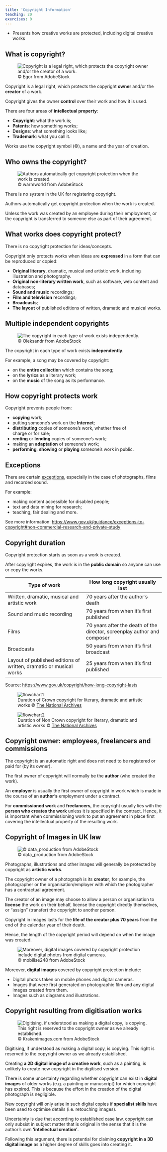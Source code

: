 ```yaml
---
title: 'Copyright Information'
teaching: 20
exercises: 0
---
```


:::::::::::::::::::::::::::::::::::::: questions 

- Presents how creative works
are protected, including digital creative works 


::::::::::::::::::::::::::::::::::::::::::::::::

## What is copyright?
![&copy; Egor from AdobeStock](fig/AdobeStock_144982728.jpeg){alt="Copyright is a legal right, which protects the copyright owner and/or the creator of a work."}

Copyright is a legal right, which protects the copyright **owner** and/or the **creator** of a work.

Copyright gives the owner **control** over their work and how it is used.

There are four areas of **intellectual property**:

  - **Copyright**: what the work is;
  - **Patents**: how something works;
  - **Designs**: what something looks like;
  - **Trademark**: what you call it.

Works use the copyright symbol (&copy;), a name and the year of creation.

## Who owns the copyright?

![&copy; warmworld from AdobeStock](fig/AdobeStock_366787827.jpeg){alt='Authors automatically get copyright protection when the work is created.'}

There is no system in the UK for registering copyright. 

Authors automatically get copyright protection when the work is created.

Unless the work was created by an employee during their employment, or the copyright is transferred to someone else as part of their agreement. 

## What works does copyright protect?

There is no copyright protection for ideas/concepts. 

Copyright only protects  works when ideas are 
**expressed** in a form that can be reproduced or copied:

  - **Original literary**, dramatic, musical and artistic work, including illustration and photography.
  - **Original non-literary written work**, such as software, web content and databases;
  - **Sound and music** recordings;
  - **Film and television** recordings;
  - **Broadcasts**;
  - **The layout** of published editions of written, dramatic and musical works. 

## Multiple independent copyrights

![&copy; Oleksandr from AdobeStock](fig/AdobeStock_660476994.jpeg){alt='The copyright in each type of work exists independently.'}

The copyright in each type of work exists 
**independently**.

For example, a song may be covered by copyright:

- on the **entire collectio**n which contains the song;
- on the **lyrics** as a literary work;
- on the **music** of the song as its performance.

## How copyright protects work

Copyright prevents people from:

  - **copying** work;
  - putting someone's work on the **Internet**;
  - **distributing** copies of someone's work, whether free of     
  charge or for sale;   
  - **renting** or **lending** copies of someone's work;
  - making an **adaptation** of someone's work;
  - **performing**, **showing** or **playing** someone's work in public.


## Exceptions

There are certain [exceptions](https://www.gov.uk/guidance/exceptions-to-copyright), 
especially in the case of photographs, 
films and recorded sound.

For example:

- making content accessible for disabled people;
- text and data mining for research;
- teaching, fair dealing and more.

See more information: [https://www.gov.uk/guidance/exceptions-to-copyright#non-commercial-research-and-private-study](https://www.gov.uk/guidance/exceptions-to-copyright#non-commercial-research-and-private-study)

## Copyright duration

Copyright protection starts as soon 
as a work is created. 

After copyright expires, 
the work is in the **public domain** 
so anyone can use or copy the works.

|  Type of work   | How long copyright usually last         |
|-----------------|-----------------|
| Written, dramatic, musical and artistic work      | 70 years after the author's death    |
| Sound and music recording    | 70 years from when it's first published    |
| Films    | 70 years after the death of the director, screenplay author and composer   |
| Broadcasts    | 50 years from when it's first broadcast    |
| Layout of published editions of written, dramatic or musical works    | 25 years from when it's first published    |




Source: [https://www.gov.uk/copyright/how-long-copyright-lasts](https://www.gov.uk/copyright/how-long-copyright-lasts)

![Duration of Crown copyright for literary, dramatic and artistic works &copy; [The National Archives](https://cdn.nationalarchives.gov.uk/documents/information-management/crown-copyright-flowchart.pdf)](fig/crown-copyright-flowchart.png){alt="flowchart1"}

![Duration of Non Crown copyright for literary, dramatic and artistic works &copy; [The National Archives](https://cdn.nationalarchives.gov.uk/documents/information-management/non-crown-copyright-flowchart.pdf)](fig/excluding-crown-copyright-flowchart.png){alt="flowchart2"}




## Copyright owner: employees, freelancers and commissions

The copyright is an automatic right and 
does not need to be registered 
or paid for (by its owner).

The first owner of copyright 
will normally be the **author**
(who created the work).

An **employer** is usually the 
first owner of copyright in work which 
is made in the course of an **author's** 
employment under a contract. 

For **commissioned work** and **freelancers**, the copyright 
usually lies with the **person who creates 
the work** unless
it is specified in the contract. Hence, it is 
important when commissioning work 
to put an agreement in place first 
covering the intellectual property of the 
resulting work.   

## Copyright of Images in UK law

![&copy; data_production from AdobeStock](fig/AdobeStock_167942721.jpeg)

Photographs, illustrations and other 
images will generally be protected by 
copyright as **artistic works**.

The copyright owner of a photograph
is its **creator**, for example, 
the photographer or the 
organisation/employer with which 
the photographer has a contractual agreement.

The creator of an image may choose to allow 
a person or organisation to **license**
the work on their behalf, license the copyright 
directly themselves, or "assign" (transfer) 
the copyright to another person.

Copyright in images lasts for the 
**life of the creator plus 70 years** 
from the end of the calendar year 
of their death. 

Hence, the length 
of the copyright period will 
depend on when the image was created. 


![&copy; mobilise248 from AdobeStock](fig/AdobeStock_158741015.jpeg){alt="Moreover, digital images covered by copyright protection include digital photos from digital cameras."}

Moreover, **digital images** covered by copyright 
protection include:

- Digital photos taken on mobile phones 
and digital cameras.
- Images that were first generated on 
photographic film and any digital images 
created from them.
- Images such as diagrams and illustrations.


## Copyright resulting from digitisation works


![&copy; Krakenimages.com from AdobeStock](fig/AdobeStock_629274991.jpeg){alt="Digitising, if understood as making a digital copy, is copying. This right is reserved to the copyright owner as we already
established."}

Digitising, if understood as making a digital copy, is copying.
This right is reserved to the copyright owner as we already
established. 

Creating **a 2D digital image of a creative work**, 
such as a painting, is unlikely to create new copyright 
in the digitised version.

There is some uncertainty regarding whether 
copyright can exist in **digital images** 
of older works (e.g. a painting or
manuscript) for which copyright has expired.
This is because the effort in the creation of the 
digital photograph is negligible. 

New copyright will only arise in such digital copies 
if **specialist skills** have been used 
to optimise details (i.e. retouching images).

Uncertainty is due that according to established case law, 
copyright can only subsist in subject 
matter that is original in the sense that 
it is the author's own **‘intellectual creation'**.

Following this argument, there is potential 
for claiming **copyright in a 3D digital image** as a
higher degree of skills goes into creating it.


<!--## Database rights
An electronic database may be protected by copyright and database rights.

Database rights will cover a collection of copyrighted works.

Permission must have been obtained from the copyright holders for the use of their work.

Database rights are automatic and have no registration forms or fees and give the owner total control over their work. You can use, sell or lease it to a third party.

Database rights last for 15 years from creation, but if published during this time the term is 15 years from publication. -->  




